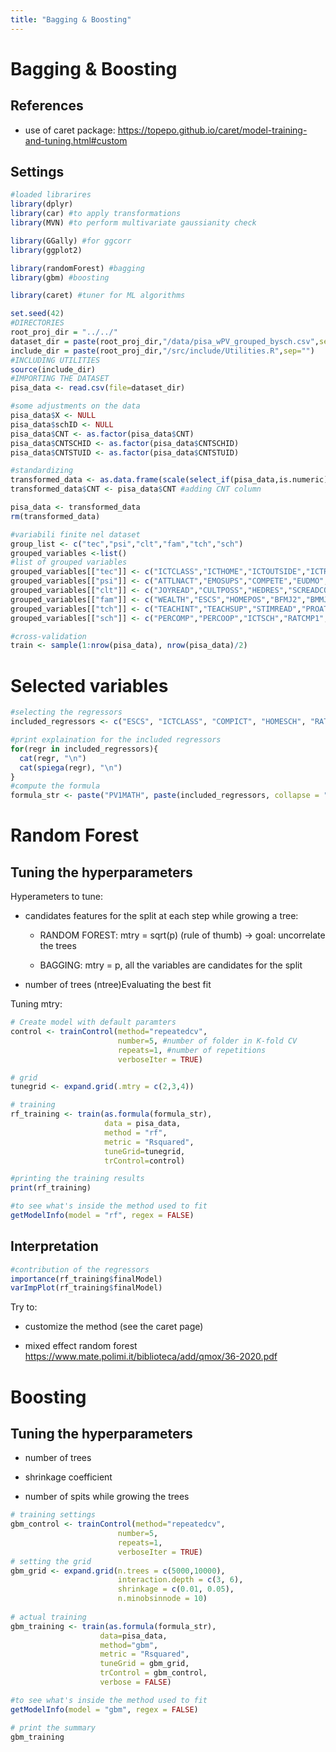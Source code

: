 ```yaml
---
title: "Bagging & Boosting"
---
```


# Bagging & Boosting

## References

-   use of caret package: <https://topepo.github.io/caret/model-training-and-tuning.html#custom>

## Settings

```r
#loaded librarires
library(dplyr)
library(car) #to apply transformations
library(MVN) #to perform multivariate gaussianity check

library(GGally) #for ggcorr
library(ggplot2)

library(randomForest) #bagging
library(gbm) #boosting

library(caret) #tuner for ML algorithms
```

```r
set.seed(42)
#DIRECTORIES
root_proj_dir = "../../"
dataset_dir = paste(root_proj_dir,"/data/pisa_wPV_grouped_bysch.csv",sep="")
include_dir = paste(root_proj_dir,"/src/include/Utilities.R",sep="")
#INCLUDING UTILITIES
source(include_dir)
#IMPORTING THE DATASET
pisa_data <- read.csv(file=dataset_dir)
```

```r
#some adjustments on the data
pisa_data$X <- NULL
pisa_data$schID <- NULL
pisa_data$CNT <- as.factor(pisa_data$CNT)
pisa_data$CNTSCHID <- as.factor(pisa_data$CNTSCHID)
pisa_data$CNTSTUID <- as.factor(pisa_data$CNTSTUID)

#standardizing
transformed_data <- as.data.frame(scale(select_if(pisa_data,is.numeric)))
transformed_data$CNT <- pisa_data$CNT #adding CNT column

pisa_data <- transformed_data
rm(transformed_data)
```

```r
#variabili finite nel dataset
group_list <- c("tec","psi","clt","fam","tch","sch")
grouped_variables <-list()
#list of grouped variables
grouped_variables[["tec"]] <- c("ICTCLASS","ICTHOME","ICTOUTSIDE","ICTRES","AUTICT","COMPICT","INTICT","ENTUSE","HOMESCH","USESCH", "ICTSCH","RATCMP1")
grouped_variables[["psi"]] <- c("ATTLNACT","EMOSUPS","COMPETE","EUDMO","GFOFAIL","SWBP","RESILIENCE","BELONG","BEINGBULLIED","PERFEED")
grouped_variables[["clt"]] <- c("JOYREAD","CULTPOSS","HEDRES","SCREADCOMP","LMINS","MMINS","STUBEHA")
grouped_variables[["fam"]] <- c("WEALTH","ESCS","HOMEPOS","BFMJ2","BMMJ1","HISCED","HISEI","CULTPOSS","HEDRES","ICTHOME")
grouped_variables[["tch"]] <- c("TEACHINT","TEACHSUP","STIMREAD","PROAT5AB","PROAT5AM","PROAT6","TEACHBEHA")
grouped_variables[["sch"]] <- c("PERCOMP","PERCOOP","ICTSCH","RATCMP1","STRATIO","SCHSIZE","CLSIZE","CREACTIV","EDUSHORT","STAFFSHORT")
```

```r
#cross-validation
train <- sample(1:nrow(pisa_data), nrow(pisa_data)/2)
```

# Selected variables

```r
#selecting the regressors
included_regressors <- c("ESCS", "ICTCLASS", "COMPICT", "HOMESCH", "RATCMP1", "ICTRES", "ICTHOME", "INTICT", "MMINS")

#print explaination for the included regressors
for(regr in included_regressors){
  cat(regr, "\n") 
  cat(spiega(regr), "\n")
}
#compute the formula
formula_str <- paste("PV1MATH", paste(included_regressors, collapse = "+"), sep ="~")
```

# Random Forest

## Tuning the hyperparameters

Hyperameters to tune:

-   candidates features for the split at each step while growing a tree:

    -   RANDOM FOREST: mtry = sqrt(p) (rule of thumb) -\> goal: uncorrelate the trees

    -   BAGGING: mtry = p, all the variables are candidates for the split

-   number of trees (ntree)Evaluating the best fit

Tuning mtry:

```r
# Create model with default paramters
control <- trainControl(method="repeatedcv", 
                        number=5, #number of folder in K-fold CV
                        repeats=1, #number of repetitions
                        verboseIter = TRUE)

# grid
tunegrid <- expand.grid(.mtry = c(2,3,4))

# training
rf_training <- train(as.formula(formula_str), 
                     data = pisa_data, 
                     method = "rf", 
                     metric = "Rsquared", 
                     tuneGrid=tunegrid, 
                     trControl=control)

#printing the training results
print(rf_training)

#to see what's inside the method used to fit
getModelInfo(model = "rf", regex = FALSE)
```

## Interpretation

```r
#contribution of the regressors
importance(rf_training$finalModel)
varImpPlot(rf_training$finalModel)
```

Try to:

-   customize the method (see the caret page)

-   mixed effect random forest <https://www.mate.polimi.it/biblioteca/add/qmox/36-2020.pdf>

# Boosting

## Tuning the hyperparameters

-   number of trees

-   shrinkage coefficient

-   number of spits while growing the trees

```r
# training settings
gbm_control <- trainControl(method="repeatedcv", 
                        number=5, 
                        repeats=1,
                        verboseIter = TRUE)
# setting the grid
gbm_grid <- expand.grid(n.trees = c(5000,10000),
                        interaction.depth = c(3, 6),
                        shrinkage = c(0.01, 0.05),
                        n.minobsinnode = 10)
                                        
# actual training
gbm_training <- train(as.formula(formula_str), 
                    data=pisa_data, 
                    method="gbm", 
                    metric = "Rsquared", 
                    tuneGrid = gbm_grid, 
                    trControl = gbm_control,
                    verbose = FALSE)

#to see what's inside the method used to fit
getModelInfo(model = "gbm", regex = FALSE)

# print the summary
gbm_training
```

## 
